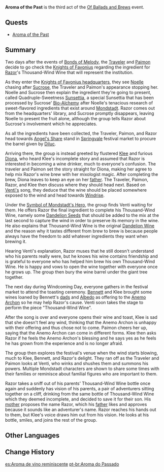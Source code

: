 {{Act Infobox
|image          = Aroma of the Past.png
|type           = Story
|event_name     = Of Ballads and Brews
|actNum         = III
|prev           = Bonds of Melody
|next           = 
}}
'''Aroma of the Past''' is the third act of the [[Of Ballads and Brews]] event.

==Quests==
* [[Aroma of the Past (Quest)|Aroma of the Past]]

==Summary==
Two days after the events of [[Bonds of Melody]], the [[Traveler]] and [[Paimon]] decide to go check the [[Knights of Favonius]] regarding the ingredient for [[Razor]]'s Thousand-Wind Wine that will represent the institution.

As they enter the [[Knights of Favonius Headquarters|Knights of Favonius headquarters]], they see [[Noelle]] chasing after [[Sucrose]], the Traveler and Paimon's appearance stopping her. Noelle and Sucrose then explain the ingredient they're going to present, called Quadruple-Sweetness [[Sunsettia]], a special Sunsettia that has been processed by Sucrose' [[Alchemy|Bio-Alchemy]] after Noelle's tenacious research of sweet-flavored ingredients that exist around [[Mondstadt]]. Razor comes out from the headquarters' library, and Sucrose promptly disappears, leaving Noelle to present the fruit alone, although the group tells Razor about Sucrose's involvement which he appreciates.

As all the ingredients have been collected, the Traveler, Paimon, and Razor head towards [[Angel's Share]] stand in [[Springvale]] festival market to procure the barrel given by [[Diluc]].

Arriving there, the group is instead greeted by flustered [[Klee]] and furious [[Diona]], who heard Klee's incomplete story and assumed that Razor is interested in becoming a wine drinker, much to everyone's confusion. The traveler and Paimon set the story straight for Diona, making her agree to help mix Razor's wine brew with her mixologist magic. After completing the brew, Diona leaves to keep an eye on her [[Draff|father]]. The Traveler, Paimon, Razor, and Klee then discuss where they should head next. Based on [[Venti|Venti's]] song, they deduce that the wine should be placed somewhere exposed to the wind and head towards [[Windrise]].

Under the [[Symbol of Mondstadt's Hero]], the group finds Venti waiting for them. He offers Razor the final ingredient to complete his Thousand-Wind Wine, namely some [[Dandelion Seed|Dandelion Seeds]] that should be added to the mix at the last second to capture the wind in order to preserve its memory in the wine. He also explains that Thousand-Wind Wine is the original [[Dandelion Wine]] and the reason why it tastes different from brew to brew is because people always have the freedom to add whatever ingredients they want when brewing it.

Hearing Venti's explanation, Razor muses that he still doesn't understand who his parents really were, but he knows his wine contains friendship and is grateful to everyone who has helped him brew his own Thousand-Wind Wine. He is happy and vows to open the wine together with everyone once he grows up. The group then bury the wine barrel under the giant tree together.

The next day during Windcoming Day, everyone gathers in the festival market to attend the toasting ceremony. [[Bennett]] and Klee brought some wines loaned by Bennett's [[Bennett/Lore#Character Story 3|dads]] and [[Albedo]] as offering to the [[Barbatos|Anemo Archon]] so he may help Razor's cause. Venti soon takes the stage to perform the piece "Thousand-Wind Wine".

After the song is over and everyone opens their wine and toast, Klee is sad that she doesn't feel any wind, thinking that the Anemo Archon is unhappy with their offering and thus chose not to come. Paimon cheers her up, saying that the Anemo Archon can come in different forms. Klee then asks Razor if he feels the Anemo Archon's blessing and he says yes as he feels he has grown from the experience and is no longer afraid.

The group then explores the festival's venue when the wind starts blowing, much to Klee, Bennett, and Razor's delight. They ran off as the Traveler and Paimon looks at Venti, who winks and shushes them and summons his powers. Multiple Mondstadt characters are shown to share some times with their families or reminisce about familial figures who are important to them.

Razor takes a sniff out of his parents' Thousand-Wind Wine bottle once again and suddenly has vision of his parents, a pair of adventurers sitting together on a cliff, drinking from the same bottle of Thousand-Wind Wine which they deemed incomplete, and decided to save it for their son. His [[Razor's Mother|mother]] proposes the name Razor, which his [[Razor's Father|father]] likes and approves because it sounds like an adventurer's name. Razor reaches his hands out to them, but Klee's voice draws him out from his vision. He looks at his bottle, smiles, and joins the rest of the group.

==Other Languages==
{{Other Languages
|en      = Aroma of the Past
|zhs     = 自往昔飘起的酒香
|zhs_rm  = Zì Wǎngxī Piāoqǐ de Jiǔxiāng
|zht     = 自往昔飄起的酒香
|zht_rm  = Zì Wǎngxī Piāoqǐ de Jiǔxiāng
|zh_tl   = The Fragrance of Wine From the Past
|ja      = 往昔より漂う酒の香り
|ja_rm   = Ouseki yori Tadayou Sake no Kaori
|ja_tl   = The Wafting Fragrance of Wine From the Past
|ko      = 과거에서 풍겨온 술 향기
|ko_rm   = Gwageoeseo Punggyeoon Sul Hyanggi
|ko_tl   = Alcohol Aroma from the Past
|es      = Aroma de vino reminiscente
|es_tl   = Wine Aroma of Reminiscence
|fr      = Arôme du passé
|fr_tl   = Aroma of the Past
|ru      = Аромат вина из прошлого
|ru_tl   = Aroma of Wine From the Past
|th      = กลิ่นหอมไวน์โชยจากอดีต
|th_rm   = 
|th_tl   = 
|vi      = Hương Rượu Thuở Xa Xưa
|vi_tl   = Wine Fragrance From the Old Times
|de      = Aroma der Vergangenheit
|de_tl   = Aroma of the Past
|id      = Aroma Masa Lalu
|id_tl   = Aroma of the Past
|pt      = Aroma do Passado
|pt_tl   = 
|tr      = Geçmişin Kokusu
|tr_tl   = 
|it      = Aroma del passato
|it_tl   = 
}}

==Change History==
{{Change History|3.1}}

[[es:Aroma de vino reminiscente]]
[[pt-br:Aroma do Passado]]